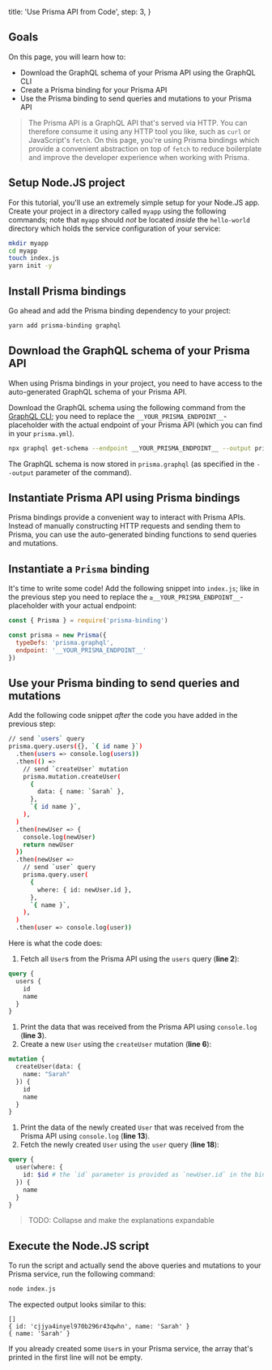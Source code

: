   title: 'Use Prisma API from Code',
  step: 3,
}

## Goals

On this page, you will learn how to:

- Download the GraphQL schema of your Prisma API using the GraphQL CLI
- Create a Prisma binding for your Prisma API
- Use the Prisma binding to send queries and mutations to your Prisma API

> The Prisma API is a GraphQL API that's served via HTTP. You can therefore consume it using any HTTP tool you like, such as `curl` or JavaScript's `fetch`. On this page, you're using Prisma bindings which provide a convenient abstraction on top of `fetch` to reduce boilerplate and improve the developer experience when working with Prisma. 

## Setup Node.JS project

For this tutorial, you'll use an extremely simple setup for your Node.JS app. Create your project in a directory called `myapp` using the following commands; note that `myapp` should _not_ be located _inside_ the `hello-world` directory which holds the service configuration of your service:

```bash
mkdir myapp
cd myapp
touch index.js
yarn init -y
```

## Install Prisma bindings

Go ahead and add the Prisma binding dependency to your project:

```bash
yarn add prisma-binding graphql
```

## Download the GraphQL schema of your Prisma API

When using Prisma bindings in your project, you need to have access to the auto-generated GraphQL schema of your Prisma API. 

Download the GraphQL schema using the following command from the [GraphQL CLI](https://github.com/graphql-cli/graphql-cli); you need to replace the `__YOUR_PRISMA_ENDPOINT__`-placeholder with the actual endpoint of your Prisma API (which you can find in your `prisma.yml`).

```bash
npx graphql get-schema --endpoint __YOUR_PRISMA_ENDPOINT__ --output prisma.graphql --no-all
```

The GraphQL schema is now stored in `prisma.graphql` (as specified in the `--output` parameter of the command).

## Instantiate Prisma API using Prisma bindings

Prisma bindings provide a convenient way to interact with Prisma APIs. Instead of manually constructing HTTP requests and sending them to Prisma, you can use the auto-generated binding functions to send queries and mutations.

## Instantiate a `Prisma` binding

It's time to write some code! Add the following snippet into `index.js`; like in the previous step you need to replace the `≥__YOUR_PRISMA_ENDPOINT__`-placeholder with your actual endpoint:

```javascript
const { Prisma } = require('prisma-binding')

const prisma = new Prisma({
  typeDefs: 'prisma.graphql',
  endpoint: '__YOUR_PRISMA_ENDPOINT__'
})
```

## Use your Prisma binding to send queries and mutations

Add the following code snippet _after_ the code you have added in the previous step:

```bash
// send `users` query
prisma.query.users({}, `{ id name }`)
  .then(users => console.log(users))
  .then(() =>
    // send `createUser` mutation
    prisma.mutation.createUser(
      {
        data: { name: `Sarah` },
      },
      `{ id name }`,
    ),
  )
  .then(newUser => {
    console.log(newUser)
    return newUser
  })
  .then(newUser =>
    // send `user` query
    prisma.query.user(
      {
        where: { id: newUser.id },
      },
      `{ name }`,
    ),
  )
  .then(user => console.log(user))
```

Here is what the code does:

1. Fetch all `User`s from the Prisma API using the `users` query (**line 2**):

  ```graphql
  query {
    users {
      id
      name
    }
  }
  ```

1. Print the data that was received from the Prisma API using `console.log` (**line 3**). 
1. Create a new `User` using the `createUser` mutation (**line 6**):

  ```graphql
  mutation {
    createUser(data: {
      name: "Sarah"
    }) {
      id
      name
    }
  }
  ```

1. Print the data of the newly created `User` that was received from the Prisma API using `console.log` (**line 13**).
1. Fetch the newly created `User` using the `user` query (**line 18**):

  ```graphql
  query {
    user(where: {
      id: $id # the `id` parameter is provided as `newUser.id` in the binding function
    }) {
      name
    }
  }
  ```

  > TODO: Collapse and make the explanations expandable

## Execute the Node.JS script

To run the script and actually send the above queries and mutations to your Prisma service, run the following command:

```bash
node index.js
```

The expected output looks similar to this:

```
[]
{ id: 'cjjya4inyel970b296r43qwhn', name: 'Sarah' }
{ name: 'Sarah' }
```

If you already created some `User`s in your Prisma service, the array that's printed in the first line will not be empty.